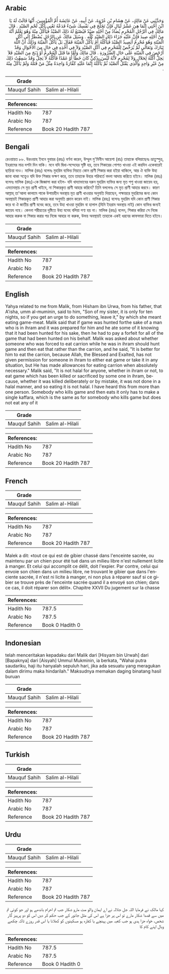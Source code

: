 ## Arabic


<div dir="rtl" lang="ar" style={{fontSize:'larger',backgroundColor:'#f8f9fa',padding:20}}>
وَحَدَّثَنِي عَنْ مَالِكٍ، عَنْ هِشَامِ بْنِ عُرْوَةَ، عَنْ أَبِيهِ، عَنْ عَائِشَةَ أُمِّ الْمُؤْمِنِينَ، أَنَّهَا قَالَتْ لَهُ يَا ابْنَ أُخْتِي إِنَّمَا هِيَ عَشْرُ لَيَالٍ فَإِنْ تَخَلَّجَ فِي نَفْسِكَ شَىْءٌ فَدَعْهُ تَعْنِي أَكْلَ لَحْمِ الصَّيْدِ ‏.‏ قَالَ مَالِكٌ فِي الرَّجُلِ الْمُحْرِمِ يُصَادُ مِنْ أَجْلِهِ صَيْدٌ فَيُصْنَعُ لَهُ ذَلِكَ الصَّيْدُ فَيَأْكُلُ مِنْهُ وَهُوَ يَعْلَمُ أَنَّهُ مِنْ أَجْلِهِ صِيدَ فَإِنَّ عَلَيْهِ جَزَاءَ ذَلِكَ الصَّيْدِ كُلِّهِ ‏.‏ وَسُئِلَ مَالِكٌ عَنِ الرَّجُلِ يُضْطَرُّ إِلَى أَكْلِ الْمَيْتَةِ وَهُوَ مُحْرِمٌ أَيَصِيدُ الصَّيْدَ فَيَأْكُلُهُ أَمْ يَأْكُلُ الْمَيْتَةَ فَقَالَ بَلْ يَأْكُلُ الْمَيْتَةَ وَذَلِكَ أَنَّ اللَّهَ تَبَارَكَ وَتَعَالَى لَمْ يُرَخِّصْ لِلْمُحْرِمِ فِي أَكْلِ الصَّيْدِ وَلاَ فِي أَخْذِهِ فِي حَالٍ مِنَ الأَحْوَالِ وَقَدْ أَرْخَصَ فِي الْمَيْتَةِ عَلَى حَالِ الضَّرُورَةِ ‏.‏ قَالَ مَالِكٌ وَأَمَّا مَا قَتَلَ الْمُحْرِمُ أَوْ ذَبَحَ مِنَ الصَّيْدِ فَلاَ يَحِلُّ أَكْلُهُ لِحَلاَلٍ وَلاَ لِمُحْرِمٍ لأَنَّهُ لَيْسَ بِذَكِيٍّ كَانَ خَطَأً أَوْ عَمْدًا فَأَكْلُهُ لاَ يَحِلُّ وَقَدْ سَمِعْتُ ذَلِكَ مِنْ غَيْرِ وَاحِدٍ وَالَّذِي يَقْتُلُ الصَّيْدَ ثُمَّ يَأْكُلُهُ إِنَّمَا عَلَيْهِ كَفَّارَةٌ وَاحِدَةٌ مِثْلُ مَنْ قَتَلَهُ وَلَمْ يَأْكُلْ مِنْهُ ‏.‏
</div>
<div style={{backgroundColor:'#f8f9fa',padding:20, marginBottom: 10}}><table> <thead> <tr> <th>Grade</th> <th></th> </tr> </thead> <tbody> <tr><td>Mauquf Sahih</td><td>Salim al-Hilali</td></tr></tbody></table><table> <thead> <tr> <th>References:</th> <th></th> </tr> </thead> <tbody><tr><td>Hadith No</td><td>787</td></tr><tr><td>Arabic No</td><td>787</td></tr><tr><td>Reference</td><td>Book 20 Hadith 787</td></tr></tbody></table></div>

## Bengali


<div dir="ltr" lang="bn" style={{fontSize:'larger',backgroundColor:'#f8f9fa',padding:20}}>
রেওয়ায়ত ৮৮. উরওয়াহ ইবনে যুবায়র (রহঃ) বর্ণনা করেন, উম্মুল মু'মিনীন আয়েশা (রাঃ) তাহাকে বলিয়াছেনঃ ভ্রাতুস্পুত্র, ইহরামের মাত্র দশটা দিন বাকি। মনে যদি দ্বিধা-সন্দেহের সৃষ্টি হয়, তবে শিকারের গোশত খাওয়া এই কয়দিন একেবারেই ছাড়িয়া দাও। মালিক (রহঃ) বলেনঃ মুহরিম ব্যক্তির নিয়তে কোন প্রাণী শিকার করা হইয়া থাকিলে, আর ঐ ব্যক্তি উহা জানা থাকা সত্ত্বেও যদি উক্ত শিকার ভক্ষণ করে, তবে তাহাকে উহার পরিবর্তে বদলা আদায় করিতে হইবে। মালিক (রহঃ) বলেনঃ মালিক (রহঃ)-কে জিজ্ঞাসা করা হইল- যদি খাদ্যাভাবের দরুন মুহরিম ব্যক্তির জন্য মৃত পশু খাওয়া জায়েয হয়, এমতাবস্থায় সে মৃত প্রাণী খাইবে, না শিকারকৃত প্রাণী আহার করিবে? তিনি বললেনঃ সে মৃত প্রাণী আহার করবে। কারণ আল্লাহ্ তা'আলা কালামে পাকে উপায়হীন অবস্থায় মৃত প্রাণী খাওয়ার অনুমতি দিয়াছেন, পক্ষান্তরে মুহরিমের জন্য কোন অবস্থায়ই শিকারকৃত প্রাণী আহার করা অনুমতি প্রদান করেন নাই। মালিক (রহঃ) বলেনঃ মুহরিম যদি কোন প্রাণী শিকার করে বা ঐ জাতীয় প্রাণী যবেহ করে, তবে উহা খাওয়া মুহরিম বা হালাল (যিনি ইহরাম অবস্থায় নাই) কোন ব্যক্তির জন্যই জায়েয নহে। কেননা শরীয়তের দৃষ্টিতে উহা যবেহ বলিয়া গণ্য হয় না। মালিক (রহঃ) বলেন, শিকার করিয়া সে নিজে আহার করুক বা শিকার করার পর নিজে আহার না করুক, উভয় অবস্থায়ই তাহাকে একই ধরনের কাফফারা দিতে হইবে।
</div>
<div style={{backgroundColor:'#f8f9fa',padding:20, marginBottom: 10}}><table> <thead> <tr> <th>Grade</th> <th></th> </tr> </thead> <tbody> <tr><td>Mauquf Sahih</td><td>Salim al-Hilali</td></tr></tbody></table><table> <thead> <tr> <th>References:</th> <th></th> </tr> </thead> <tbody><tr><td>Hadith No</td><td>787</td></tr><tr><td>Arabic No</td><td>787</td></tr><tr><td>Reference</td><td>Book 20 Hadith 787</td></tr></tbody></table></div>

## English


<div dir="ltr" lang="en" style={{fontSize:'larger',backgroundColor:'#f8f9fa',padding:20}}>
Yahya related to me from Malik, from Hisham ibn Urwa, from his father, that A'isha, umm al-muminin, said to him, "Son of my sister, it is only for ten nights, so if you get an urge to do something, leave it," by which she meant eating game-meat. Malik said that if game was hunted forthe sake of a man who is in ihram and it was prepared for him and he ate some of it knowing that it had been hunted for his sake, then he had to pay a forfeit for all of the game that had been hunted on his behalf. Malik was asked about whether someone who was forced to eat carrion while he was in ihram should hunt game and then eat that rather than the carrion, and he said, "It is better for him to eat the carrion, because Allah, the Blessed and Exalted, has not given permission for someone in ihram to either eat game or take it in any situation, but He has made allowances for eating carrion when absolutely necessary." Malik said, "It is not halal for anyone, whether in ihram or not, to eat game which has been killed or sacrificed by some one in ihram, because, whether it was killed deliberately or by mistake, it was not done in a halal manner, and so eating it is not halal. I have heard this from more than one person. Somebody who kills game and then eats it only has to make a single kaffara, which is the same as for somebody who kills game but does not eat any of it
</div>
<div style={{backgroundColor:'#f8f9fa',padding:20, marginBottom: 10}}><table> <thead> <tr> <th>Grade</th> <th></th> </tr> </thead> <tbody> <tr><td>Mauquf Sahih</td><td>Salim al-Hilali</td></tr></tbody></table><table> <thead> <tr> <th>References:</th> <th></th> </tr> </thead> <tbody><tr><td>Hadith No</td><td>787</td></tr><tr><td>Arabic No</td><td>787</td></tr><tr><td>Reference</td><td>Book 20 Hadith 787</td></tr></tbody></table></div>

## French


<div dir="ltr" lang="fr" style={{fontSize:'larger',backgroundColor:'#f8f9fa',padding:20}}>

</div>
<div style={{backgroundColor:'#f8f9fa',padding:20, marginBottom: 10}}><table> <thead> <tr> <th>Grade</th> <th></th> </tr> </thead> <tbody> <tr><td>Mauquf Sahih</td><td>Salim al-Hilali</td></tr></tbody></table><table> <thead> <tr> <th>References:</th> <th></th> </tr> </thead> <tbody><tr><td>Hadith No</td><td>787</td></tr><tr><td>Arabic No</td><td>787</td></tr><tr><td>Reference</td><td>Book 20 Hadith 787</td></tr></tbody></table></div>


<div dir="ltr" lang="fr" style={{fontSize:'larger',backgroundColor:'#f8f9fa',padding:20}}>
Malek a dit: «tout ce qui est de gibier chassé dans l'enceinte sacrée, ou maintenu par un chien pour été tué dans un milieu libre n'est nullement licite à manger. Et celui qui accomplit ce délit, doit l'expier. Par contre, celui qui envoie son chien dans un milieu libre, ne trouvant le gibier que dans l'enciente sacrée, il n'est ni licite à manger, ni non plus à réparer sauf si ce gibier se trouve près de l'enceinte sacrée quand il a envoyé son chien; dans ce cas, il doit réparer son délit». Chapitre XXVII Du jugement sur la chasse
</div>
<div style={{backgroundColor:'#f8f9fa',padding:20, marginBottom: 10}}><table> <thead> <tr> <th>References:</th> <th></th> </tr> </thead> <tbody><tr><td>Hadith No</td><td>787.5</td></tr><tr><td>Arabic No</td><td>787.5</td></tr><tr><td>Reference</td><td>Book 0 Hadith 0</td></tr></tbody></table></div>

## Indonesian


<div dir="ltr" lang="id" style={{fontSize:'larger',backgroundColor:'#f8f9fa',padding:20}}>
telah menceritakan kepadaku dari Malik dari [Hisyam bin Urwah] dari [Bapaknya] dari [Aisyah] Ummul Mukminin, ia berkata, "Wahai putra saudariku, haji itu hanyalah sepuluh hari, jika ada sesuatu yang meragukan dalam dirimu maka hindarilah." Maksudnya memakan daging binatang hasil buruan
</div>
<div style={{backgroundColor:'#f8f9fa',padding:20, marginBottom: 10}}><table> <thead> <tr> <th>Grade</th> <th></th> </tr> </thead> <tbody> <tr><td>Mauquf Sahih</td><td>Salim al-Hilali</td></tr></tbody></table><table> <thead> <tr> <th>References:</th> <th></th> </tr> </thead> <tbody><tr><td>Hadith No</td><td>787</td></tr><tr><td>Arabic No</td><td>787</td></tr><tr><td>Reference</td><td>Book 20 Hadith 787</td></tr></tbody></table></div>

## Turkish


<div dir="ltr" lang="tr" style={{fontSize:'larger',backgroundColor:'#f8f9fa',padding:20}}>

</div>
<div style={{backgroundColor:'#f8f9fa',padding:20, marginBottom: 10}}><table> <thead> <tr> <th>Grade</th> <th></th> </tr> </thead> <tbody> <tr><td>Mauquf Sahih</td><td>Salim al-Hilali</td></tr></tbody></table><table> <thead> <tr> <th>References:</th> <th></th> </tr> </thead> <tbody><tr><td>Hadith No</td><td>787</td></tr><tr><td>Arabic No</td><td>787</td></tr><tr><td>Reference</td><td>Book 20 Hadith 787</td></tr></tbody></table></div>

## Urdu


<div dir="rtl" lang="ur" style={{fontSize:'larger',backgroundColor:'#f8f9fa',padding:20}}>

</div>
<div style={{backgroundColor:'#f8f9fa',padding:20, marginBottom: 10}}><table> <thead> <tr> <th>Grade</th> <th></th> </tr> </thead> <tbody> <tr><td>Mauquf Sahih</td><td>Salim al-Hilali</td></tr></tbody></table><table> <thead> <tr> <th>References:</th> <th></th> </tr> </thead> <tbody><tr><td>Hadith No</td><td>787</td></tr><tr><td>Arabic No</td><td>787</td></tr><tr><td>Reference</td><td>Book 20 Hadith 787</td></tr></tbody></table></div>


<div dir="rtl" lang="ur" style={{fontSize:'larger',backgroundColor:'#f8f9fa',padding:20}}>
کہا مالک نے فرمایا اللہ جل جلالہ نے اے ایمان والو مت مارو شکار جب تم احرام باندھے ہو اور جو کوئی تم میں سے قصدا شکار مارے تو اس پر جزا ہے اس کی مثل جانور کے جب حکم کر دیں اس کو دو پرہیز گار شخص، خواہ جزا ہدی ہو جب کعبہ میں پہنچے یا کفارہ ہو مسکینوں کو کھلانا یا اس قدر روزے تاکہ چکھے وبال اپنے کام کا
</div>
<div style={{backgroundColor:'#f8f9fa',padding:20, marginBottom: 10}}><table> <thead> <tr> <th>References:</th> <th></th> </tr> </thead> <tbody><tr><td>Hadith No</td><td>787.5</td></tr><tr><td>Arabic No</td><td>787.5</td></tr><tr><td>Reference</td><td>Book 0 Hadith 0</td></tr></tbody></table></div>